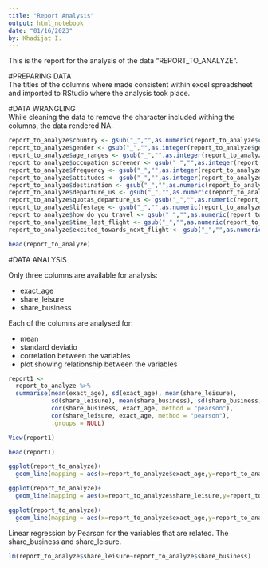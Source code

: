 ---
title: "Report Analysis"
output: html_notebook
date: "01/16/2023"
by: Khadijat I.
---

This is the report for the analysis of the data "REPORT_TO_ANALYZE".

#PREPARING DATA  
The titles of the columns where made consistent within excel spreadsheet and imported to RStudio where the analysis took place.

#DATA WRANGLING  
While cleaning the data to remove the character included withing the columns, the data rendered NA.

```{r}
report_to_analyze$country <- gsub("_","",as.numeric(report_to_analyze$country))
report_to_analyze$gender <- gsub("_","",as.integer(report_to_analyze$gender))
report_to_analyze$age_ranges <- gsub("_","",as.integer(report_to_analyze$age_ranges))
report_to_analyze$occupation_screener <- gsub("_","",as.integer(report_to_analyze$occupation_screener))
report_to_analyze$frequency <- gsub("_","",as.integer(report_to_analyze$frequency))
report_to_analyze$attitudes <- gsub("_","",as.integer(report_to_analyze$attitudes))
report_to_analyze$destination <- gsub("_","",as.numeric(report_to_analyze$destination))
report_to_analyze$departure_us <- gsub("_","",as.numeric(report_to_analyze$departure_us))
report_to_analyze$quotas_departure_us <- gsub("_","",as.numeric(report_to_analyze$quotas_departure_us))
report_to_analyze$lifestage <- gsub("_","",as.numeric(report_to_analyze$lifestage))
report_to_analyze$how_do_you_travel <- gsub("_","",as.numeric(report_to_analyze$how_do_you_travel))
report_to_analyze$time_last_flight <- gsub("_","",as.numeric(report_to_analyze$time_last_flight))
report_to_analyze$excited_towards_next_flight <- gsub("_","",as.numeric(report_to_analyze$excited_towards_next_flight))
```


```{r}
head(report_to_analyze)
```


#DATA ANALYSIS  
  
Only three columns are available for analysis:  
  
* exact_age
* share_leisure
* share_business  
  
Each of the columns are analysed for:  
  
* mean
* standard deviatio
* correlation between the variables
* plot showing relationship between the variables  

```{r}
report1 <- 
  report_to_analyze %>%
  summarise(mean(exact_age), sd(exact_age), mean(share_leisure),
            sd(share_leisure), mean(share_business), sd(share_business),
            cor(share_business, exact_age, method = "pearson"),
            cor(share_leisure, exact_age, method = "pearson"),
            .groups = NULL)
```


```{r}
View(report1)
```


```{r}
head(report1)
```


```{r}
ggplot(report_to_analyze)+
  geom_line(mapping = aes(x=report_to_analyze$exact_age,y=report_to_analyze$share_business))
```


```{r}
ggplot(report_to_analyze)+
  geom_line(mapping = aes(x=report_to_analyze$share_leisure,y=report_to_analyze$share_business))
```

```{r}
ggplot(report_to_analyze)+
  geom_line(mapping = aes(x=report_to_analyze$exact_age,y=report_to_analyze$share_leisure))
```

Linear regression by Pearson for the variables that are related. The share_business and share_leisure.

```{r}
lm(report_to_analyze$share_leisure~report_to_analyze$share_business)
```
